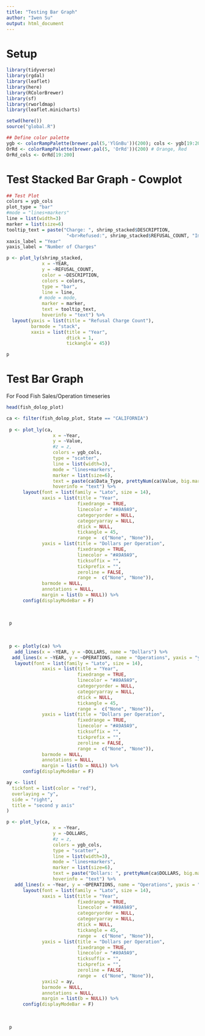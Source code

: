 ```yaml
---
title: "Testing Bar Graph"
author: "Iwen Su"
output: html_document
---
```


# Setup
```r

library(tidyverse)
library(rgdal)
library(leaflet)
library(here)
library(RColorBrewer)
library(sf)
library(rworldmap)
library(leaflet.minicharts)

setwd(here())
source("global.R")

## Define color palette
ygb <- colorRampPalette(brewer.pal(5,'YlGnBu'))(200); cols <- ygb[19:200]
OrRd <- colorRampPalette(brewer.pal(5, 'OrRd'))(200) # Orange, Red
OrRd_cols <- OrRd[19:200]

```

# Test Stacked Bar Graph - Cowplot

```r
## Test Plot
colors = ygb_cols
plot_type = "bar"
#mode = "lines+markers"
line = list(width=3)
marker = list(size=6)
tooltip_text = paste("Charge: ", shrimp_stacked$DESCRIPTION,
                      "<br>Refused:", shrimp_stacked$REFUSAL_COUNT, "Imports", sep=" ")
xaxis_label = "Year"
yaxis_label = "Number of Charges"

p <- plot_ly(shrimp_stacked,
             x = ~YEAR,
             y = ~REFUSAL_COUNT,
             color = ~DESCRIPTION,
             colors = colors,
             type = "bar",
             line = line,
            # mode = mode,
             marker = marker,
             text = tooltip_text,
             hoverinfo = "text") %>%
  layout(yaxis = list(title = "Refusal Charge Count"),
         barmode = "stack",
         xaxis = list(title = "Year",
                      dtick = 1,
                      tickangle = 45))

p


```


# Test Bar Graph
For Food Fish Sales/Operation timeseries

```r

head(fish_dolop_plot)

ca <- filter(fish_dolop_plot, State == "CALIFORNIA")
  
 p <- plot_ly(ca, 
                 x = ~Year,
                 y = ~Value,
                 #z = z,
                 colors = ygb_cols,
                 type = "scatter", 
                 line = list(width=3), 
                 mode = "lines+markers", 
                 marker = list(size=6),
                 text = paste(ca$Data_Type, prettyNum(ca$Value, big.mark=","), "<br>Gapfill: ",ca$gf_method, sep=" "),
                 hoverinfo = "text") %>%
      layout(font = list(family = "Lato", size = 14),
             xaxis = list(title = "Year", 
                          fixedrange = TRUE, 
                          linecolor = "#A9A9A9",
                          categoryorder = NULL,
                          categoryarray = NULL,
                          dtick = NULL,
                          tickangle = 45,
                          range =  c("None", "None")), 
             yaxis = list(title = "Dollars per Operation", 
                          fixedrange = TRUE, 
                          linecolor = "#A9A9A9",
                          ticksuffix = "",
                          tickprefix = "", 
                          zeroline = FALSE, 
                          range =  c("None", "None")),
             barmode = NULL,
             annotations = NULL,
             margin = list(b = NULL)) %>%
      config(displayModeBar = F)
 
 
 
 p
 
 
 
 p <- plotly(ca) %>% 
   add_lines(x = ~YEAR, y = ~DOLLARS, name = "Dollars") %>%
  add_lines(x = ~YEAR, y = ~OPERATIONS, name = "Operations", yaxis = "y2") %>% 
   layout(font = list(family = "Lato", size = 14),
             xaxis = list(title = "Year", 
                          fixedrange = TRUE, 
                          linecolor = "#A9A9A9",
                          categoryorder = NULL,
                          categoryarray = NULL,
                          dtick = NULL,
                          tickangle = 45,
                          range =  c("None", "None")), 
             yaxis = list(title = "Dollars per Operation", 
                          fixedrange = TRUE, 
                          linecolor = "#A9A9A9",
                          ticksuffix = "",
                          tickprefix = "", 
                          zeroline = FALSE, 
                          range =  c("None", "None")),
             barmode = NULL,
             annotations = NULL,
             margin = list(b = NULL)) %>%
      config(displayModeBar = F)

```


```r
ay <- list(
  tickfont = list(color = "red"),
  overlaying = "y",
  side = "right",
  title = "second y axis"
)

p <- plot_ly(ca, 
                 x = ~Year,
                 y = ~DOLLARS,
                 #z = z,
                 colors = ygb_cols,
                 type = "scatter", 
                 line = list(width=3), 
                 mode = "lines+markers", 
                 marker = list(size=6),
                 text = paste("Dollars: ", prettyNum(ca$DOLLARS, big.mark=","), "<br>Gapfill: ",ca$gf_method, sep=" "),
                 hoverinfo = "text") %>%
   add_lines(x = ~Year, y = ~OPERATIONS, name = "Operations", yaxis = "y2") %>% 
      layout(font = list(family = "Lato", size = 14),
             xaxis = list(title = "Year", 
                          fixedrange = TRUE, 
                          linecolor = "#A9A9A9",
                          categoryorder = NULL,
                          categoryarray = NULL,
                          dtick = NULL,
                          tickangle = 45,
                          range =  c("None", "None")), 
             yaxis = list(title = "Dollars per Operation", 
                          fixedrange = TRUE, 
                          linecolor = "#A9A9A9",
                          ticksuffix = "",
                          tickprefix = "", 
                          zeroline = FALSE, 
                          range =  c("None", "None")),
             yaxis2 = ay,
             barmode = NULL,
             annotations = NULL,
             margin = list(b = NULL)) %>%
      config(displayModeBar = F)
 
 
 
 p
 

```







